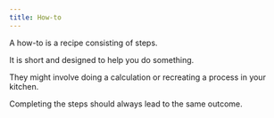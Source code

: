 ```yaml
---
title: How-to
---
```


A how-to is a recipe consisting of steps.

It is short and designed to help you do something.

They might involve doing a calculation or recreating a process in your kitchen.

Completing the steps should always lead to the same outcome.
